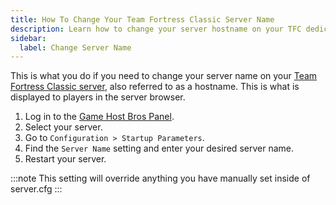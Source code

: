 ```yaml
---
title: How To Change Your Team Fortress Classic Server Name
description: Learn how to change your server hostname on your TFC dedicated server.
sidebar:
  label: Change Server Name
---
```


This is what you do if you need to change your server name on your [Team Fortress Classic server](https://www.gamehostbros.com/team-fortress-classic-server-hosting/), also referred to as a hostname. This is what is displayed to players in the server browser.
<Steps>
1. Log in to the [Game Host Bros Panel](https://panel.gamehostbros.com/).
2. Select your server.
3. Go to `Configuration > Startup Parameters`.
4. Find the `Server Name` setting and enter your desired server name.
5. Restart your server.
</Steps>
:::note
This setting will override anything you have manually set inside of server.cfg
:::